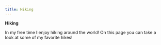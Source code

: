 ```yaml
---
title: Hiking
---
```


**Hiking**

In my free time I enjoy hiking around the world! On this page you can take a look at some of my favorite hikes!
